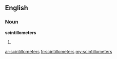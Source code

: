 ==English==

===Noun===
'''scintillometers'''

#{{plural of|scintillometer}}

[[ar:scintillometers]]
[[fr:scintillometers]]
[[my:scintillometers]]